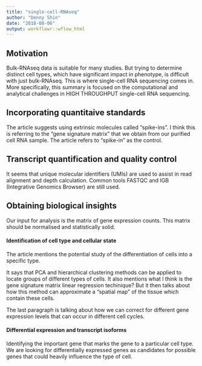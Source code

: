---
title: "single-cell-RNAseq"
author: "Denny Shin"
date: "2018-08-06"
output: workflowr::wflow_html
---


## **Motivation**

Bulk-RNAseq data is suitable for many studies. But trying to determine distinct cell types, which have significant impact in phenotype, is difficult with just bulk-RNAseq. This is where single-cell RNA sequencing comes in. More specifically, this summary is focused on the computational and analytical challenges in HIGH THROUGHPUT single-cell RNA sequencing.


## **Incorporating quantitaive standards**

The article suggests using extrinsic molecules called "spike-ins". I think this is referring to the "gene signature matrix" that we obtain from our purified cell RNA sample. The article refers to "spike-in" as the control.

## **Transcript quantification and quality control**

It seems that unique molecular identifiers (UMIs) are used to assist in read alignment and depth calculation. Common tools FASTQC and IGB (Integrative Genomics Browser) are still used. 

## **Obtaining biological insights**

Our input for analysis is the matrix of gene expression counts. This matrix should be normalised and statistically solid.

#### **Identification of cell type and cellular state**

The article mentions the potential study of the differentiation of cells into a specific type.

It says that PCA and hierarchical clustering methods can be applied to locate groups of different types of cells. It also mentions what I think is the gene signature matrix linear regression techinique? But it then talks about how this method can approximate a "spatial map" of the tissue which contain these cells. 

The last paragraph is talking about how we can correct for different gene expression levels that can occur in different cell cycles.


#### **Differential expression and transcript isoforms**

Identifying the important gene that marks the gene to a particular cell type. We are looking for differentially expressed genes as candidates for possible genes that could heavily influence the type of cell. 
